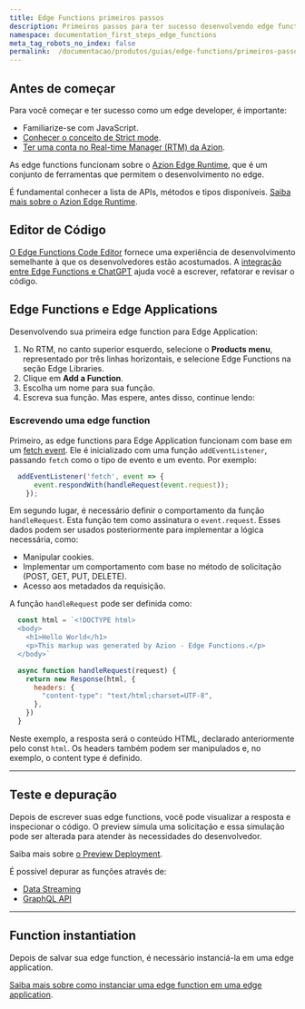 ```yaml
---
title: Edge Functions primeiros passos
description: Primeiros passos para ter sucesso desenvolvendo edge functions na plataforma de edge da Azion.
namespace: documentation_first_steps_edge_functions
meta_tag_robots_no_index: false
permalink:  /documentacao/produtos/guias/edge-functions/primeiros-passos/
---
```


## Antes de começar

Para você começar e ter sucesso como um edge developer, é importante:

- Familiarize-se com JavaScript.
- [Conhecer o conceito de Strict mode](https://developer.mozilla.org/en-US/docs/Web/JavaScript/Reference/Strict_mode).
- [Ter uma conta no Real-time Manager (RTM) da Azion](/pt-br/documentacao/produtos/gestao-de-contas/criar-conta/).

As edge functions funcionam sobre o [Azion Edge Runtime](/pt-br/documentacao/produtos/edge-application/edge-functions/runtime/visao-geral/), que é um conjunto de ferramentas que permitem o desenvolvimento no edge.

É fundamental conhecer a lista de APIs, métodos e tipos disponíveis. [Saiba mais sobre o Azion Edge Runtime](/pt-br/documentacao/produtos/edge-application/edge-functions/runtime/visao-geral/).

## Editor de Código

[O Edge Functions Code Editor](/pt-br/documentacao/produtos/edge-application/edge-functions/runtime-api/code-editor/) fornece uma experiência de desenvolvimento semelhante à que os desenvolvedores estão acostumados. A [integração entre Edge Functions e ChatGPT](/pt-br/documentacao/produtos/edge-application/edge-functions/runtime-api/ai-integration/) ajuda você a escrever, refatorar e revisar o código.


## Edge Functions e Edge Applications

Desenvolvendo sua primeira edge function para Edge Application:

1. No  RTM, no canto superior esquerdo, selecione o **Products menu**, representado por três linhas horizontais, e selecione Edge Functions na seção Edge Libraries.
2. Clique em **Add a Function**.
3. Escolha um nome para sua função.
4. Escreva sua função. Mas espere, antes disso, continue lendo:

### Escrevendo uma edge function

Primeiro, as edge functions para Edge Application funcionam com base em um [fetch event](/pt-br/documentacao/produtos/edge-application/edge-functions/runtime-apis/javascript/fetch/). Ele é inicializado com uma função `addEventListener`, passando `fetch` como o tipo de evento e um evento. Por exemplo:

```javascript
  addEventListener('fetch', event => {
      event.respondWith(handleRequest(event.request));
    });
```

Em segundo lugar, é necessário definir o comportamento  da função `handleRequest`. Esta função tem como assinatura o `event.request`. Esses dados podem ser usados posteriormente para implementar a lógica necessária, como:

- Manipular cookies.
- Implementar um comportamento com base no método de solicitação (POST, GET, PUT, DELETE).
- Acesso aos metadados da requisição.

A função `handleRequest` pode ser definida como:

```javascript
  const html = `<!DOCTYPE html>
  <body>
    <h1>Hello World</h1>
    <p>This markup was generated by Azion - Edge Functions.</p>
  </body>`

  async function handleRequest(request) {
    return new Response(html, {
      headers: {
        "content-type": "text/html;charset=UTF-8",
      },
    })
  }
```

Neste exemplo, a resposta será o conteúdo HTML, declarado anteriormente pelo const `html`. Os headers também podem ser manipulados e, no exemplo, o content type é definido.

---

## Teste e depuração

Depois de escrever suas edge functions, você pode visualizar a resposta e inspecionar o código. O preview simula uma solicitação e essa simulação pode ser alterada para atender às necessidades do desenvolvedor.

Saiba mais sobre [o Preview Deployment](/pt-br/documentacao/produtos/edge-application/edge-functions/runtime-api/preview-deployment/).

É possível depurar as funções através de:

- [Data Streaming](/pt-br/documentacao/produtos/guias/debugging-functions-data-streaming/)
- [GraphQL API](/pt-br/documentacao/produtos/guias/debugging-functions-graphql/)

---

## Function instantiation

Depois de salvar sua edge function, é necessário instanciá-la em uma edge application.

[Saiba mais sobre como instanciar uma edge function em uma edge application](/pt-br/documentacao/produtos/edge-application/edge-functions-instances/).
